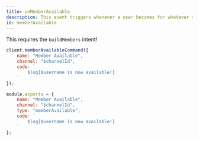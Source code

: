 ```yaml
---
title: onMemberAvailable
description: This event triggers whenever a user becomes for whatever reason unavailable to the client.
id: memberAvailable
---
```



<Aside title="Intents">

This requires the `GuildMembers` intent!

</Aside>

<Example>

<div slot="default">

```js
client.memberAvailableCommand({
    name: "Member Available",
    channel: "$channelId",
    code: `
        $log[$username is now available!]
    `
});
```

</div>
<div slot="handler">

```js
module.exports = {
    name: "Member Available",
    channel: "$channelId",
    type: "memberAvailable",
    code: `
        $log[$username is now available!]
    `
};
```

</div>
</Example>